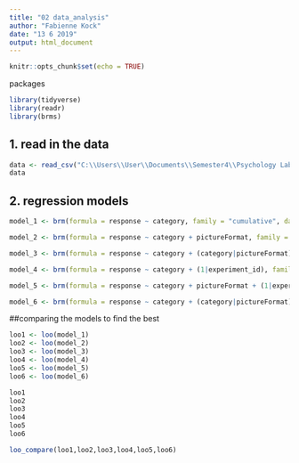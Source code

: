 ```yaml
---
title: "02 data_analysis"
author: "Fabienne Kock"
date: "13 6 2019"
output: html_document
---
```


```r
knitr::opts_chunk$set(echo = TRUE)
```


packages
```r
library(tidyverse)
library(readr)
library(brms)
```

## 1. read in the data
```r
data <- read_csv("C:\\Users\\User\\Documents\\Semester4\\Psychology Lab\\XPLabFinal\\data\\01 pilot\\S1_data_clean.csv")
data
```

## 2. regression models
```r
model_1 <- brm(formula = response ~ category, family = "cumulative", data = data)
```
```r
model_2 <- brm(formula = response ~ category + pictureFormat, family = "cumulative", data = data)
```
```r
model_3 <- brm(formula = response ~ category + (category|pictureFormat), family = "cumulative", data = data)
```
```r
model_4 <- brm(formula = response ~ category + (1|experiment_id), family = "cumulative", data = data)
```
```r
model_5 <- brm(formula = response ~ category + pictureFormat + (1|experiment_id), family = "cumulative", data = data)
```
```r
model_6 <- brm(formula = response ~ category + (category|pictureFormat) + (1|experiment_id), family = "cumulative", data = data)
```

##comparing the models to find the best
```r
loo1 <- loo(model_1)
loo2 <- loo(model_2)
loo3 <- loo(model_3)
loo4 <- loo(model_4)
loo5 <- loo(model_5)
loo6 <- loo(model_6)
```
```r
loo1
loo2
loo3
loo4
loo5
loo6
```
```r
loo_compare(loo1,loo2,loo3,loo4,loo5,loo6)
```

